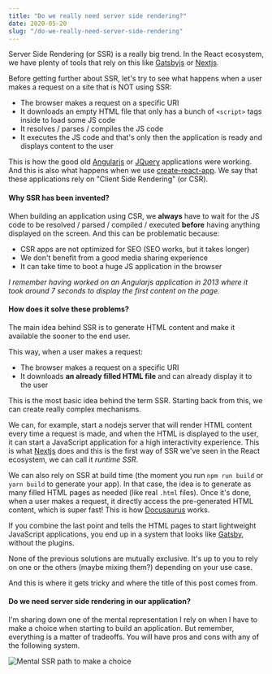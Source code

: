 ```yaml
---
title: "Do we really need server side rendering?"
date: 2020-05-20
slug: "/do-we-really-need-server-side-rendering"
---
```


Server Side Rendering (or SSR) is a really big trend. In the React ecosystem, we have plenty of tools that rely on this like [Gatsbyjs](https://www.gatsbyjs.org/) or [Nextjs](https://nextjs.org/).

Before getting further about SSR, let's try to see what happens when a user makes a request on a site that is NOT using SSR:

- The browser makes a request on a specific URI
- It downloads an empty HTML file that only has a bunch of `<script>` tags inside to load some JS code
- It resolves / parses / compiles the JS code
- It executes the JS code and that's only then the application is ready and displays content to the user

This is how the good old [Angularjs](https://angularjs.org/) or [JQuery](https://jquery.com/) applications were working. And this is also what happens when we use [create-react-app](https://github.com/facebook/create-react-app).
We say that these applications rely on "Client Side Rendering" (or CSR).

#### Why SSR has been invented?

When building an application using CSR, we **always** have to wait for the JS code to be resolved / parsed / compiled / executed **before** having anything displayed on the screen.
And this can be problematic because:

- CSR apps are not optimized for SEO (SEO works, but it takes longer)
- We don't benefit from a good media sharing experience
- It can take time to boot a huge JS application in the browser

_I remember having worked on an Angularjs application in 2013 where it took around 7 seconds to display the first content on the page._

#### How does it solve these problems?

The main idea behind SSR is to generate HTML content and make it available the sooner to the end user.

This way, when a user makes a request:

- The browser makes a request on a specific URI
- It downloads **an already filled HTML file** and can already display it to the user

This is the most basic idea behind the term SSR. Starting back from this, we can create really complex mechanisms.


We can, for example, start a nodejs server that will render HTML content every time a request is made, and when the HTML is displayed to the user, it can start a JavaScript
application for a high interactivity experience. This is what [Nextjs](https://nextjs.org/) does and this is the first way of SSR we've seen in the React ecosystem, we can call it _runtime SSR_.

We can also rely on SSR at build time (the moment you run `npm run build` or `yarn build` to generate your app). In that case, the idea is to generate as many filled HTML pages as needed (like real `.html` files). Once it's done, when a user makes a request, it directly access the pre-generated HTML content, which is super fast! This is how [Docusaurus](https://docusaurus.io/) works.

If you combine the last point and tells the HTML pages to start lightweight JavaScript applications, you end up in a system that looks like [Gatsby](https://www.gatsbyjs.org/), without the plugins.

None of the previous solutions are mutually exclusive. It's up to you to rely on one or the others (maybe mixing them?) depending on your use case.

And this is where it gets tricky and where the title of this post comes from.

####  Do we need server side rendering in our application?

I'm sharing down one of the mental representation I rely on when I have to make a choice when starting to build an application. But remember, everything is a matter of tradeoffs. You will have pros and cons with any of the following system.

![Mental SSR path to make a choice](./ssr.png)